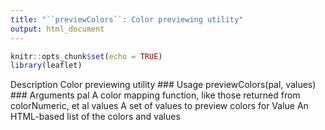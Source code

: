 ```yaml
---
title: "``previewColors``: Color previewing utility"
output: html_document
---
```


```r
knitr::opts_chunk$set(echo = TRUE)
library(leaflet)
```


Description
Color previewing utility
### Usage
previewColors(pal, values)
### Arguments
pal A color mapping function, like those returned from colorNumeric, et al
values A set of values to preview colors for
Value An HTML-based list of the colors and values

